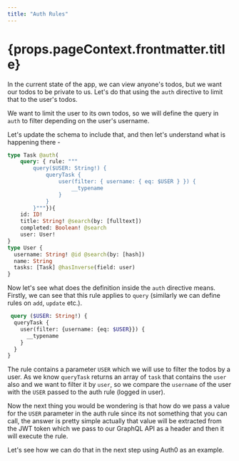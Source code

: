 ```yaml
---
title: "Auth Rules"
---
```


<h1>{props.pageContext.frontmatter.title}</h1>

In the current state of the app, we can view anyone's todos, but we want our todos to be private to us. Let's do that using the `auth` directive to limit that to the user's todos.

We want to limit the user to its own todos, so we will define the query in `auth` to filter depending on the user's username.

Let's update the schema to include that, and then let's understand what is happening there -

```graphql
type Task @auth(
    query: { rule: """
        query($USER: String!) {
            queryTask {
                user(filter: { username: { eq: $USER } }) {
                    __typename
                }
            }
        }"""}){
    id: ID!
    title: String! @search(by: [fulltext])
    completed: Boolean! @search
    user: User!
}
type User {
  username: String! @id @search(by: [hash])
  name: String
  tasks: [Task] @hasInverse(field: user)
}
```

Now let's see what does the definition inside the `auth` directive means. Firstly, we can see that this rule applies to `query` (similarly we can define rules on `add`, `update` etc.). 

```graphql
 query ($USER: String!) {
  queryTask {
    user(filter: {username: {eq: $USER}}) {
      __typename
    }
  }
}
```

The rule contains a parameter `USER` which we will use to filter the todos by a user. As we know `queryTask` returns an array of `task` that contains the `user` also and we want to filter it by `user`, so we compare the `username` of the user with the `USER` passed to the auth rule (logged in user). 
 
Now the next thing you would be wondering is that how do we pass a value for the `USER` parameter in the auth rule since its not something that you can call, the answer is pretty simple actually that value will be extracted from the JWT token which we pass to our GraphQL API as a header and then it will execute the rule. 

Let's see how we can do that in the next step using Auth0 as an example.
